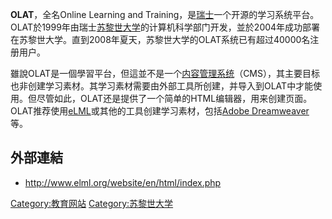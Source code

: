 '''OLAT'''，全名Online Learning and Training，是[[瑞士|瑞士]]一个开源的学习系统平台。OLAT於1999年由瑞士[[苏黎世大学|苏黎世大学]]的计算机科学部门开发，並於2004年成功部署在苏黎世大学。直到2008年夏天，苏黎世大学的OLAT系统已有超过40000名注册用户。

雖說OLAT是一個學習平台，但這並不是一个[[内容管理系统|内容管理系统]]（CMS），其主要目标也非创建学习素材。其学习素材需要由外部工具所创建，并导入到OLAT中才能使用。但尽管如此，OLAT还是提供了一个简单的HTML编辑器，用来创建页面。OLAT推荐使用[[eLML|eLML]]或其他的工具创建学习素材，包括[[Adobe_Dreamweaver|Adobe Dreamweaver]]等。

== 外部連結 ==
* http://www.elml.org/website/en/html/index.php{{Wayback|url=http://www.elml.org/website/en/html/index.php |date=20090331104227 }}

[[Category:教育网站|Category:教育网站]]
[[Category:苏黎世大学|Category:苏黎世大学]]